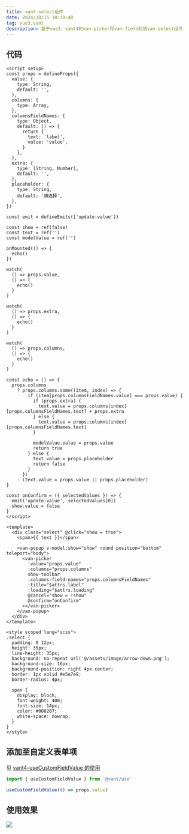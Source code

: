 ```yaml
---
title: vant-select组件
date: 2024/10/15 10:19:48
tag: vue3,vant
description: 基于vue3，vant4的van-picker和van-field封装van-select组件
---
```


## 代码

```vue
<script setup>
const props = defineProps({
  value: {
    type: String,
    default: '',
  },
  columns: {
    type: Array,
  },
  columnsFieldNames: {
    type: Object,
    default: () => {
      return {
        text: 'label',
        value: 'value',
      }
    },
  },
  extra: {
    type: [String, Number],
    default: '',
  },
  placeholder: {
    type: String,
    default: '请选择',
  },
})

const emit = defineEmits(['update:value'])

const show = ref(false)
const text = ref('')
const modelValue = ref('')

onMounted(() => {
  echo()
})

watch(
  () => props.value,
  () => {
    echo()
  }
)

watch(
  () => props.extra,
  () => {
    echo()
  }
)

watch(
  () => props.columns,
  () => {
    echo()
  }
)

const echo = () => {
  props.columns
    ? props.columns.some((item, index) => {
        if (item[props.columnsFieldNames.value] === props.value) {
          if (props.extra) {
            text.value = props.columns[index][props.columnsFieldNames.text] + props.extra
          } else {
            text.value = props.columns[index][props.columnsFieldNames.text]
          }

          modelValue.value = props.value
          return true
        } else {
          text.value = props.placeholder
          return false
        }
      })
    : (text.value = props.value || props.placeholder)
}

const onConfirm = ({ selectedValues }) => {
  emit('update:value', selectedValues[0])
  show.value = false
}
</script>

<template>
  <div class="select" @click="show = true">
    <span>{{ text }}</span>

    <van-popup v-model:show="show" round position="bottom" teleport="body">
      <van-picker
        :value="props.value"
        :columns="props.columns"
        show-toolbar
        :columns-field-names="props.columnsFieldNames"
        :title="$attrs.label"
        :loading="$attrs.loading"
        @cancel="show = !show"
        @confirm="onConfirm"
      ></van-picker>
    </van-popup>
  </div>
</template>

<style scoped lang="scss">
.select {
  padding: 0 12px;
  height: 35px;
  line-height: 35px;
  background: no-repeat url('@/assets/image/arrow-down.png');
  background-size: 16px;
  background-position: right 4px center;
  border: 1px solid #e5e7e9;
  border-radius: 4px;

  span {
    display: block;
    font-weight: 400;
    font-size: 14px;
    color: #000207;
    white-space: nowrap;
  }
}
</style>
```

## 添加至自定义表单项

见 [vant4-useCustomFieldValue 的使用](https://vant-ui.github.io/vant/#/zh-CN/use-custom-field-value)

```js
import { useCustomFieldValue } from '@vant/use'

useCustomFieldValue(() => props.value)
```

## 使用效果
![](https://images.djdg626.com/images/202410151029624.gif)
